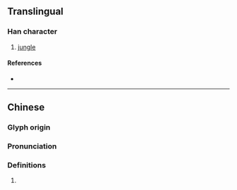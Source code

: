 {{character info/new}}
==Translingual==

===Han character===
{{Han char|rn=94|rad=犬|as=10|sn=13|four=45294|canj=KHQKD|ids=⿰犭秦}}

# [[jungle]]

====References====
* {{Han ref|kx=0717.111|dkj=20619|hdz=21361.120|uh=7349|ud=29513|bh=DEB0|bd=57008}}

----
==Chinese==
{{zh-forms}}

===Glyph origin===
{{Han etym}}

===Pronunciation===
{{zh-pron
|m=zhēn
|mc=y
|oc=y
|cat=n
}}

===Definitions===
{{zh-hanzi}}

# {{zh-only|獉狉}}